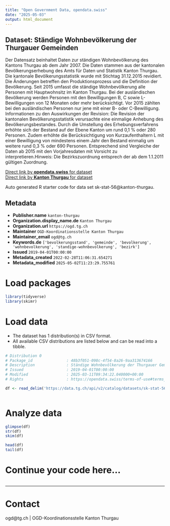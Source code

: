 ```yaml
---
title: "Open Government Data, opendata.swiss"
date: "2025-05-03"
output: html_document
---
```


## Dataset: Ständige Wohnbevölkerung der Thurgauer Gemeinden

Der Datensatz beinhaltet Daten zur ständigen Wohnbevölkerung des Kantons Thurgau ab dem Jahr 2007. 
Die Daten stammen aus der kantonalen Bevölkerungserhebung des Amts für Daten und Statistik Kanton Thurgau. Die kantonale Bevölkerungsstatistik wurde mit Stichtag 31.12.2015 revidiert. Die Änderungen betreffen den Produktionsprozess und die Definition der Bevölkerung. Seit 2015 umfasst die ständige Wohnbevölkerung alle Personen mit Hauptwohnsitz im Kanton Thurgau. Bei der ausländischen Bevölkerung werden Personen mit den Bewilligungen B, C sowie L-Bewilligungen von 12 Monaten oder mehr berücksichtigt. Vor 2015 zählten bei den ausländischen Personen nur jene mit einer B- oder C-Bewilligung. Informationen zu den Auswirkungen der Revision: Die Revision der kantonalen Bevölkerungsstatistik verursachte eine einmalige Anhebung des Bevölkerungsbestandes. Durch die Umstellung des Erhebungsverfahrens erhöhte sich der Bestand auf der Ebene Kanton um rund 0,1 % oder 280 Personen. Zudem erhöhte die Berücksichtigung von Kurzaufenthaltern L mit einer Bewilligung von mindestens einem Jahr den Bestand einmalig um weitere rund 0,3 % oder 690 Personen. Entsprechend sind Vergleiche der Daten ab 2015 mit den Vorjahresdaten mit Vorsicht zu interpretieren.Hinweis: Die Bezirkszuordnung entsprech der ab dem 1.1.2011 gültigen Zuordnung.

[Direct link by **opendata.swiss** for dataset](https://opendata.swiss/de/dataset/standige-wohnbevolkerung-der-thurgauer-gemeinden)<br>
[Direct link by **Kanton Thurgau** for dataset](https://data.tg.ch/explore/dataset/sk-stat-56/)

Auto generated R starter code for data set sk-stat-56@kanton-thurgau.

## Metadata

- **Publisher.name** `kanton-thurgau`
- **Organization.display_name.de** `Kanton Thurgau`
- **Organization.url** `https://ogd.tg.ch`
- **Maintainer** `OGD-Koordinationsstelle Kanton Thurgau`
- **Maintainer_email** `ogd@tg.ch`
- **Keywords.de** `['bevolkerungsstand', 'gemeinde', 'bevolkerung', 'wohnbevolkerung', 'standige-wohnbevolkerung', 'bezirk']`
- **Issued** `2019-04-01T00:00:00`
- **Metadata_created** `2022-02-28T11:06:31.654271`
- **Metadata_modified** `2025-05-02T11:23:29.755761`


# Load packages

```r

library(tidyverse)
library(skimr)

```

# Load data

-   The dataset has 1 distribution(s) in CSV format.
-   All available CSV distributions are listed below and can be read into a tibble.

```r

# Distribution 0
# Package_id               : 48b3f051-098c-4f54-8a26-9aa313674166
# Description              : Ständige Wohnbevölkerung der Thurgauer Gemeinden (csv)
# Issued                   : 2019-04-01T00:00:00
# Modified                 : 2025-03-11T09:34:22.040000+00:00
# Rights                   : https://opendata.swiss/terms-of-use#terms_by

df <- read_delim('https://data.tg.ch/api/v2/catalog/datasets/sk-stat-56/exports/csv?use_labels=true')



```

# Analyze data

```r

glimpse(df)
str(df)
skim(df)

head(df)
tail(df)

```

# Continue your code here...

```r

```

------------------------------------------------------------------------

# Contact

ogd@tg.ch | OGD-Koordinationsstelle Kanton Thurgau
